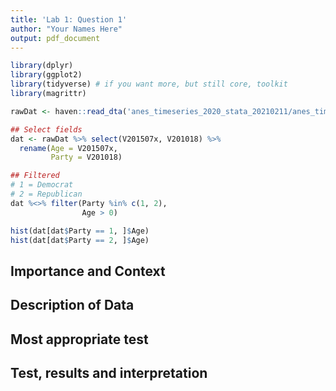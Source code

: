```yaml
---
title: 'Lab 1: Question 1'
author: "Your Names Here"
output: pdf_document
---
```


```r
library(dplyr)
library(ggplot2) 
library(tidyverse) # if you want more, but still core, toolkit
library(magrittr)
```

```r
rawDat <- haven::read_dta('anes_timeseries_2020_stata_20210211/anes_timeseries_2020_stata_20210211.dta')

## Select fields
dat <- rawDat %>% select(V201507x, V201018) %>%
  rename(Age = V201507x,
         Party = V201018)

## Filtered
# 1 = Democrat
# 2 = Republican
dat %<>% filter(Party %in% c(1, 2),
                Age > 0)

hist(dat[dat$Party == 1, ]$Age)
hist(dat[dat$Party == 2, ]$Age)
```


## Importance and Context
<!-- You can (and should delete each of these comments lines in your final report) --> 
<!-- Explain why the reader should care about your research question. -->

## Description of Data
<!-- Explain how your research question is operationalized, including whether the variables you create are appropriate to study the concepts in question. --> 
<!-- What are some basic features of the data distribution? --> 
<!-- What changes do you make to the data and why? --> 

## Most appropriate test 
<!-- Explain which test is the most appropriate to answer your question and why it is the most appropriate --> 
<!-- List every assumption that your test requires and evaluate it. -->

## Test, results and interpretation
<!-- What are the results of your test? --> 
<!-- What do the results of this test mean? What is the practical significance? --> 